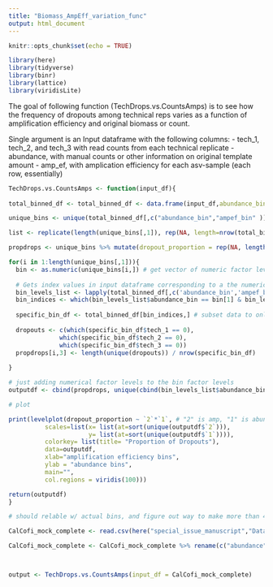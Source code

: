 ```yaml
---
title: "Biomass_AmpEff_variation_func"
output: html_document
---
```


```r
knitr::opts_chunk$set(echo = TRUE)
```

```r
library(here)
library(tidyverse)
library(binr)
library(lattice)
library(viridisLite)
```

The goal of following function (TechDrops.vs.CountsAmps) is to see how the frequency of dropouts among technical reps varies as a function of amplification efficiency and original biomass or count. 

Single argument is an Input dataframe with the following columns: 
- tech_1, tech_2, and tech_3 with read counts from each technical replicate
- abundance, with manual counts or other information on original template amount 
- amp_ef, with amplication efficiency for each asv-sample (each row, essentially)

```r
TechDrops.vs.CountsAmps <- function(input_df){
  
total_binned_df <- total_binned_df <- data.frame(input_df,abundance_bin=cut(input_df$abundance,unique(as.numeric(quantile(input_df$abundance, probs = seq(0, 1, 1/8)))),include.lowest=TRUE),  ampef_bin = cut(input_df$amp_ef,unique(as.numeric(quantile(input_df$amp_ef, probs = seq(0, 1, 1/8)))),include.lowest=TRUE))  # sort abundance and amp efficiency into quantiles with all input data

unique_bins <- unique(total_binned_df[,c("abundance_bin","ampef_bin" )]) # all unique amp bin and abundance bin combinations

list <- replicate(length(unique_bins[,1]), rep(NA, length=nrow(total_binned_df)), simplify = FALSE) # list of empty vectors (length of input dataframe), one vector for all the row indices corresponding to an unique amp&abundance bin combination

propdrops <- unique_bins %>% mutate(dropout_proportion = rep(NA, length(unique_bins[,1]))) # where proportion of dropouts will go for each unique amp&abundance bin combination

for(i in 1:length(unique_bins[,1])){
  bin <- as.numeric(unique_bins[i,]) # get vector of numeric factor levels of that abundance/amp bin (so c([1,3], [0.1,0.3]) would be c(1,1))
  
  # Gets index values in input dataframe corresponding to a the numeric factor levels for given abundance/amp bin 
  bin_levels_list <- lapply(total_binned_df[,c('abundance_bin','ampef_bin')], as.numeric)
  bin_indices <- which(bin_levels_list$abundance_bin == bin[1] & bin_levels_list$ampef_bin == bin[2])
  
  specific_bin_df <- total_binned_df[bin_indices,] # subset data to only include given abundance/amp bin, get prop of dropouts
  
  dropouts <- c(which(specific_bin_df$tech_1 == 0),
              which(specific_bin_df$tech_2 == 0),
              which(specific_bin_df$tech_3 == 0))
  propdrops[i,3] <- length(unique(dropouts)) / nrow(specific_bin_df)
  
}

# just adding numerical factor levels to the bin factor levels
outputdf <- cbind(propdrops, unique(cbind(bin_levels_list$abundance_bin, bin_levels_list$ampef_bin)))

# plot 

print(levelplot(dropout_proportion ~ `2`*`1`, # "2" is amp, "1" is abundance
          scales=list(x= list(at=sort(unique(outputdf$`2`))),
                      y= list(at=sort(unique(outputdf$`1`)))),
          colorkey= list(title= "Proportion of Dropouts"),
          data=outputdf,
          xlab="amplification efficiency bins",
          ylab = "abundance bins",
          main="",
          col.regions = viridis(100)))

return(outputdf)
}

# should relable w/ actual bins, and figure out way to make more than 4 bins (how many hm) 
```

```r
CalCofi_mock_complete <- read.csv(here("special_issue_manuscript","Data", "complete_cal_props_wide.csv"))

CalCofi_mock_complete <- CalCofi_mock_complete %>% rename(c("abundance" = larval_counts, "tech_1" = X1, "tech_2" = X2, "tech_3" = X3))



output <- TechDrops.vs.CountsAmps(input_df = CalCofi_mock_complete)
```

